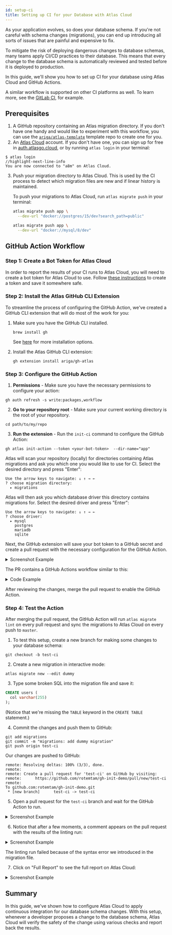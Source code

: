 ```yaml
---
id: setup-ci
title: Setting up CI for your Database with Atlas Cloud
---
```



As your application evolves, so does your database schema. If you're not careful
with schema changes (migrations), you can end up introducing all sorts of issues
that are painful and expensive to fix.

To mitigate the risk of deploying dangerous changes to database schemas, many teams
apply CI/CD practices to their database. This means that every change to the database
schema is automatically reviewed and tested before it is deployed to production.

In this guide, we'll show you how to set up CI for your database using Atlas Cloud
and GitHub Actions.

A similar workflow is supported on other CI platforms as well. To learn more, see
the [GitLab CI](/guides/ci-platforms/gitlab), for example.

## Prerequisites

1. A GitHub repository containing an Atlas migration directory. If you don't have one handy
   and would like to experiment with this workflow, you can use the
   [`ariga/atlas-template`](https://github.com/ariga/atlas-template) template repo
   to create one for you.
2. An [Atlas Cloud](https://atlasgo.cloud) account. If you don't have one, you can sign up for free in
  [auth.atlasgo.cloud](https://auth.atlasgo.cloud/signup), or by running `atlas login` in your terminal:

  ```shell
  $ atlas login
  //highlight-next-line-info
  You are now connected to "a8m" on Atlas Cloud.
  ```

3. Push your migration directory to Atlas Cloud. This is used by the CI process to detect
   which migration files are new and if linear history is maintained.

   To push your migrations to Atlas Cloud, run `atlas migrate push` in your terminal:

    <Tabs>
    <TabItem value="postgres" label="PostgreSQL">

    ```bash
    atlas migrate push app \
      --dev-url "docker://postgres/15/dev?search_path=public"
    ```

    </TabItem>
    <TabItem value="mysql" label="MySQL">

    ```bash
    atlas migrate push app \
      --dev-url "docker://mysql/8/dev"
    ```

    </TabItem>
    </Tabs>


## GitHub Action Workflow

### Step 1: Create a Bot Token for Atlas Cloud

In order to report the results of your CI runs to Atlas Cloud, you will need to
create a bot token for Atlas Cloud to use. Follow [these instructions](/cloud/bot.mdx)
to create a token and save it somewhere safe.

### Step 2: Install the Atlas GitHub CLI Extension

To streamline the process of configuring the GitHub Action, we've created a
GitHub CLI extension that will do most of the work for you:

1. Make sure you have the GitHub CLI installed.

   ```shell
   brew install gh
   ```
   See [here](https://github.com/cli/cli#installation) for more installation options.

2. Install the Atlas GitHub CLI extension:

   ```shell
   gh extension install ariga/gh-atlas
   ```

### Step 3: Configure the GitHub Action

1. **Permissions** - Make sure you have the necessary permissions to configure your action:

  ```shell
  gh auth refresh -s write:packages,workflow
  ```

2. **Go to your repository root** - Make sure your current working directory is the root of your repository.

  ```shell
  cd path/to/my/repo
  ```

3. **Run the extension** - Run the `init-ci` command to configure the GitHub Action:

  ```shell
  gh atlas init-action --token <your-bot-token>  --dir-name="app"
  ```
  Atlas will scan your repository (locally) for directories containing Atlas migrations
  and ask you which one you would like to use for CI. Select the desired directory and press "Enter":
  ```text
  Use the arrow keys to navigate: ↓ ↑ → ←
  ? choose migration directory:
    ▸ migrations
  ```

  Atlas will then ask you which database driver this directory contains migrations for. Select the
  desired driver and press "Enter":

  ```text
  Use the arrow keys to navigate: ↓ ↑ → ←
  ? choose driver:
    ▸ mysql
      postgres
      mariadb
      sqlite
  ```

  Next, the GitHub extension will save your bot token to a GitHub secret and create a
  pull request with the necessary configuration for the GitHub Action.

  <details>
  <summary>Screenshot Example</summary>

  ![](https://atlasgo.io/uploads/cloud/ci/gh-ext-pr-2.png)
  </details>

  The PR contains a GitHub Actions workflow similar to this:

  <details>

  <summary>Code Example</summary>

    ```yaml
    name: Atlas
    on:
      push:
        branches:
          - master
        paths:
          - .github/workflows/ci-atlas.yaml
          - 'migrations/*'
      pull_request:
        paths:
          - 'migrations/*'
    # Permissions to write comments on the pull request.
    permissions:
      contents: read
      pull-requests: write
    jobs:
      atlas:
        services:
          # Spin up a mysql:8 container to be used as the dev-database for analysis.
          mysql:
            image: mysql:8
            env:
              MYSQL_DATABASE: dev
              MYSQL_ROOT_PASSWORD: pass
            ports:
              - 3306:3306
            options: >-
              --health-cmd "mysqladmin ping -ppass"
              --health-interval 10s
              --health-start-period 10s
              --health-timeout 5s
              --health-retries 10
        runs-on: ubuntu-latest
        steps:
          - uses: actions/checkout@v3
            with:
              fetch-depth: 0
          - uses: ariga/setup-atlas@v0
            with:
              cloud-token: ${{ secrets.ATLAS_CLOUD_TOKEN_L0QEJQ }}
          - uses: ariga/atlas-action/migrate/lint@v1
            with:
              dir: 'file://migrations'
              dir-name: 'gh-ext-demo'
              dev-url: 'mysql://root:pass@localhost:3306/dev'
            env:
              GITHUB_TOKEN: ${{ github.token }}
          - uses: ariga/atlas-action/migrate/push@v1
            if: github.ref == 'refs/heads/master'
            with:
                dir: 'file://migrations'
                dir-name: 'gh-ext-demo'
                dev-url: 'mysql://root:pass@localhost:3306/dev'
    ```

  </details>

  After reviewing the changes, merge the pull request to enable the GitHub Action.

### Step 4: Test the Action

After merging the pull request, the GitHub Action will run `atlas migrate lint` on every pull request
and sync the migrations to Atlas Cloud on every push to `master`.

1. To test this setup, create a new branch for making some changes to your database schema:

  ```shell
  git checkout -b test-ci
  ```

2. Create a new migration in interactive mode:

  ```shell
  atlas migrate new --edit dummy
  ```

3. Type some broken SQL into the migration file and save it:

  ```sql
  CREATE users (
    col varchar(255)
  );
  ```

  (Notice that we're missing the `TABLE` keyword in the `CREATE TABLE` statement.)

4. Commit the changes and push them to GitHub:

  ```shell
  git add migrations
  git commit -m "migrations: add dummy migration"
  git push origin test-ci
  ```

  Our changes are pushed to GitHub:
  ```
  remote: Resolving deltas: 100% (3/3), done.
  remote:
  remote: Create a pull request for 'test-ci' on GitHub by visiting:
  remote:      https://github.com/rotemtam/gh-init-demo/pull/new/test-ci
  remote:
  To github.com:rotemtam/gh-init-demo.git
   * [new branch]      test-ci -> test-ci
  ```

5. Open a pull request for the `test-ci` branch and wait for the GitHub Action to run.
  <details>
  <summary>Screenshot Example</summary>

  ![](https://atlasgo.io/uploads/cloud/ci-guide/open-pr.png)
  </details>



6. Notice that after a few moments, a comment appears on the pull request with the results of the linting run:
  <details>
  <summary>Screenshot Example</summary>

  ![](https://atlasgo.io/uploads/cloud/ci/gh-action-comment.png)
  </details>

  The linting run failed because of the syntax error we introduced in the migration file.

7. Click on "Full Report" to see the full report on Atlas Cloud:
  <details>
  <summary>Screenshot Example</summary>

  ![](https://atlasgo.io/uploads/cloud/ci-guide/fixed-cloud-report-2.png)
  </details>

## Summary

In this guide, we've shown how to configure Atlas Cloud to apply continuous integration
for our database schema changes.  With this setup, whenever a developer proposes a change
to the database schema, Atlas Cloud will verify the safety of the change using various checks
and report back the results.
